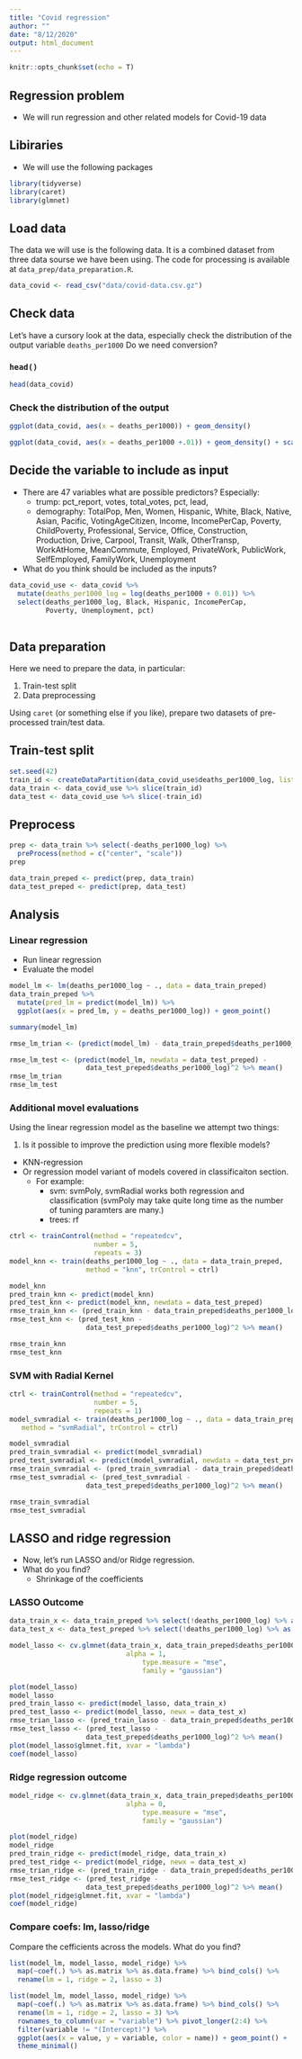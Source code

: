```yaml
---
title: "Covid regression"
author: ""
date: "8/12/2020"
output: html_document
---
```


```r
knitr::opts_chunk$set(echo = T)
```

## Regression problem

- We will run regression and other related models for Covid-19 data

## Libiraries

- We will use the following packages

```r
library(tidyverse)
library(caret)
library(glmnet)
```

## Load data

The data we will use is the following data. It is a combined dataset from three data sourse we have been using. The code for processing is available at `data_prep/data_preparation.R`.

```r
data_covid <- read_csv("data/covid-data.csv.gz") 
```


## Check data

Let's have a cursory look at the data, especially check the distribution of the output variable `deaths_per1000` Do we need conversion?

### `head()`

```r
head(data_covid)
```

### Check the distribution of the output

```r
ggplot(data_covid, aes(x = deaths_per1000)) + geom_density()
```

```r
ggplot(data_covid, aes(x = deaths_per1000 +.01)) + geom_density() + scale_x_log10()
```


## Decide the variable to include as input

- There are 47 variables what are possible predictors? Especially:
  - trump: pct_report, votes, total_votes, pct, lead, 
  - demography: TotalPop, Men, Women, Hispanic, White, Black, Native, Asian, Pacific, VotingAgeCitizen, Income, IncomePerCap, Poverty, ChildPoverty, Professional, Service, Office, Construction, Production, Drive, Carpool, Transit, Walk, OtherTransp, WorkAtHome, MeanCommute, Employed, PrivateWork, PublicWork, SelfEmployed, FamilyWork, Unemployment
- What do you think should be included as the inputs?


```r
data_covid_use <- data_covid %>%
  mutate(deaths_per1000_log = log(deaths_per1000 + 0.01)) %>%
  select(deaths_per1000_log, Black, Hispanic, IncomePerCap,
         Poverty, Unemployment, pct) 
  
```

## Data preparation

Here we need to prepare the data, in particular:

1. Train-test split
2. Data preprocessing

Using `caret` (or something else if you like), prepare two datasets of pre-processed train/test data.

## Train-test split

```r
set.seed(42)
train_id <- createDataPartition(data_covid_use$deaths_per1000_log, list = F, p = .7) %>% as.vector()
data_train <- data_covid_use %>% slice(train_id)
data_test <- data_covid_use %>% slice(-train_id)

```

## Preprocess

```r
prep <- data_train %>% select(-deaths_per1000_log) %>%
  preProcess(method = c("center", "scale"))
prep

data_train_preped <- predict(prep, data_train)
data_test_preped <- predict(prep, data_test)

```


## Analysis

### Linear regression

- Run linear regression 
- Evaluate the model

```r
model_lm <- lm(deaths_per1000_log ~ ., data = data_train_preped)
data_train_preped %>%
  mutate(pred_lm = predict(model_lm)) %>%
  ggplot(aes(x = pred_lm, y = deaths_per1000_log)) + geom_point()

summary(model_lm)

```
```r
rmse_lm_trian <- (predict(model_lm) - data_train_preped$deaths_per1000_log)^2 %>% mean()

rmse_lm_test <- (predict(model_lm, newdata = data_test_preped) - 
                   data_test_preped$deaths_per1000_log)^2 %>% mean()
rmse_lm_trian
rmse_lm_test

```

### Additional movel evaluations

Using the linear regression model as the baseline we attempt two things:

1. Is it possible to improve the prediction using more flexible models?
  - KNN-regression
  - Or regression model variant of models covered in classificaiton section. 
    - For example:
      - svm: svmPoly, svmRadial works both regression and classification (svmPoly may take quite long time as the number of tuning paramters are many.)
      - trees: rf
      


```r
ctrl <- trainControl(method = "repeatedcv",
                     number = 5,
                     repeats = 3)
model_knn <- train(deaths_per1000_log ~ ., data = data_train_preped, 
                   method = "knn", trControl = ctrl)

model_knn
pred_train_knn <- predict(model_knn)
pred_test_knn <- predict(model_knn, newdata = data_test_preped)
rmse_train_knn <- (pred_train_knn - data_train_preped$deaths_per1000_log)^2 %>% mean()
rmse_test_knn <- (pred_test_knn - 
                   data_test_preped$deaths_per1000_log)^2 %>% mean()

rmse_train_knn
rmse_test_knn

```

### SVM with Radial Kernel

```r
ctrl <- trainControl(method = "repeatedcv",
                     number = 5,
                     repeats = 1)
model_svmradial <- train(deaths_per1000_log ~ ., data = data_train_preped, 
   method = "svmRadial", trControl = ctrl)

model_svmradial
pred_train_svmradial <- predict(model_svmradial)
pred_test_svmradial <- predict(model_svmradial, newdata = data_test_preped)
rmse_train_svmradial <- (pred_train_svmradial - data_train_preped$deaths_per1000_log)^2 %>% mean()
rmse_test_svmradial <- (pred_test_svmradial - 
                   data_test_preped$deaths_per1000_log)^2 %>% mean()

rmse_train_svmradial
rmse_test_svmradial

```


## LASSO and ridge regression

- Now, let's run LASSO and/or Ridge regression. 
- What do you find? 
  - Shrinkage of the coefficients

### LASSO Outcome

```r
data_train_x <- data_train_preped %>% select(!deaths_per1000_log) %>% as.matrix()
data_test_x <- data_test_preped %>% select(!deaths_per1000_log) %>% as.matrix()

model_lasso <- cv.glmnet(data_train_x, data_train_preped$deaths_per1000_log,  
                             alpha = 1,
                                 type.measure = "mse", 
                                 family = "gaussian")

plot(model_lasso)
model_lasso
pred_train_lasso <- predict(model_lasso, data_train_x)
pred_test_lasso <- predict(model_lasso, newx = data_test_x)
rmse_trian_lasso <- (pred_train_lasso - data_train_preped$deaths_per1000_log)^2 %>% mean()
rmse_test_lasso <- (pred_test_lasso - 
                   data_test_preped$deaths_per1000_log)^2 %>% mean()
plot(model_lasso$glmnet.fit, xvar = "lambda")
coef(model_lasso)
```



### Ridge regression outcome

```r
model_ridge <- cv.glmnet(data_train_x, data_train_preped$deaths_per1000_log, data = data_train_preped, 
                             alpha = 0,
                                 type.measure = "mse", 
                                 family = "gaussian")

plot(model_ridge)
model_ridge
pred_train_ridge <- predict(model_ridge, data_train_x)
pred_test_ridge <- predict(model_ridge, newx = data_test_x)
rmse_trian_ridge <- (pred_train_ridge - data_train_preped$deaths_per1000_log)^2 %>% mean()
rmse_test_ridge <- (pred_test_ridge - 
                   data_test_preped$deaths_per1000_log)^2 %>% mean()
plot(model_ridge$glmnet.fit, xvar = "lambda")
coef(model_ridge)

```


### Compare coefs: lm, lasso/ridge

Compare the cefficients across the models. What do you find?

```r
list(model_lm, model_lasso, model_ridge) %>%
  map(~coef(.) %>% as.matrix %>% as.data.frame) %>% bind_cols() %>%
  rename(lm = 1, ridge = 2, lasso = 3)

list(model_lm, model_lasso, model_ridge) %>%
  map(~coef(.) %>% as.matrix %>% as.data.frame) %>% bind_cols() %>%
  rename(lm = 1, ridge = 2, lasso = 3) %>%
  rownames_to_column(var = "variable") %>% pivot_longer(2:4) %>%
  filter(variable != "(Intercept)") %>%
  ggplot(aes(x = value, y = variable, color = name)) + geom_point() +
  theme_minimal()
  

```